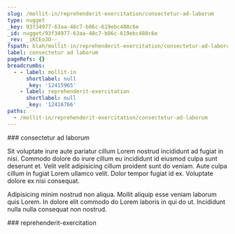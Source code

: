 ```yaml
---
slug: /mollit-in/reprehenderit-exercitation/consectetur-ad-laborum
type: nugget
_key: 93f34977-63aa-48c7-b86c-619ebc488c6e
_id: nugget/93f34977-63aa-48c7-b86c-619ebc488c6e
_rev: _iKCEoJO--_
fspath: blah/mollit-in/reprehenderit-exercitation/consectetur-ad-laborum.md
label: consectetur ad laborum
pageRefs: {}
breadcrumbs:
  - - label: mollit-in
      shortlabel: null
      _key: '12415965'
    - label: reprehenderit-exercitation
      shortlabel: null
      _key: '12416766'
paths:
  - /mollit-in/reprehenderit-exercitation/consectetur-ad-laborum
---
```


<NuggetArea>
<Nugget slug="/mollit-in/reprehenderit-exercitation/consectetur-ad-laborum" type="nugget" _key="93f34977-63aa-48c7-b86c-619ebc488c6e" _id="nugget/93f34977-63aa-48c7-b86c-619ebc488c6e" _rev="_iKCEoJO--_" fspath="blah/mollit-in/reprehenderit-exercitation/consectetur-ad-laborum.md" label="consectetur ad laborum" paths="/mollit-in/reprehenderit-exercitation/consectetur-ad-laborum">
<NuggetBody>
### consectetur ad laborum

Sit voluptate irure aute pariatur cillum Lorem nostrud incididunt ad fugiat in nisi. Commodo dolore do irure cillum eu incididunt id eiusmod culpa sunt deserunt et. Velit velit adipisicing cillum proident sunt do veniam. Aute culpa cillum in fugiat Lorem ullamco velit. Dolor tempor fugiat id ex. Voluptate dolore ex nisi consequat.

Adipisicing minim nostrud non aliqua. Mollit aliquip esse veniam laborum quis Lorem. In dolore elit commodo do Lorem laboris in qui do ut. Incididunt nulla nulla consequat non nostrud.

</NuggetBody>
<Breadcrumbs>
<Crumbs>
<Crumb _key="12415965" label="mollit-in" /><Crumb _key="12416766" label="reprehenderit-exercitation" />
</Crumbs>
</Breadcrumbs>
</Nugget>

<NuggetsInbound>
</NuggetsInbound>
<NuggetsOutbound>
</NuggetsOutbound>
</NuggetArea>
<PassagesInbound>
<Passage direction="inbound" type="passage" _key="12416766" _id="passage/12416766" _rev="_iKCEoJC--_" label="reprehenderit-exercitation" passage="reprehenderit-exercitation" fspath="blah/mollit-in/reprehenderit-exercitation" paths="/mollit-in/reprehenderit-exercitation" slug="/mollit-in/reprehenderit-exercitation">
<NuggetBody>
### reprehenderit-exercitation

</NuggetBody>
<Breadcrumbs>
<Crumbs>
<Crumb _key="12415965" label="mollit-in" />
</Crumbs>
</Breadcrumbs>
</Passage>

</PassagesInbound>
<PassagesOutbound>
</PassagesOutbound>